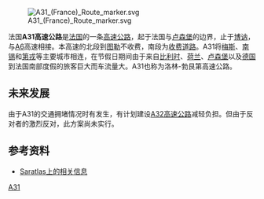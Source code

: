 [[Image:A31_(France)_Route_marker.svg|right]]

法国'''A31高速公路'''是[[法国|法国]]的一条[[高速公路|高速公路]]，起于法国与[[卢森堡|卢森堡]]的边界，止于[[博讷|博讷]]，与[[A6高速公路_(法国)|A6]]高速相接。本高速的北段到[[图勒|图勒]]不收费，南段为[[收费道路|收费道路]]。A31将[[梅斯|梅斯]]、[[南锡|南锡]]和[[第戎|第戎]]等主要城市相连，在节假日期间由于来自[[比利时|比利时]]、[[荷兰|荷兰]]、[[卢森堡|卢森堡]]以及[[德国|德国]]到法国南部度假的旅客巨大而车流量大。A31也称为洛林-勃艮第高速公路。

==未来发展==
由于A31的交通拥堵情况时有发生，有计划建设[[A32高速公路|A32高速公路]]减轻负担。但由于反对者的激烈反对，此方案尚未实行。

==参考资料==
{{Commons category|A31 autoroute}}
*[http://saratlas.free.fr/index.php?page=autoroute&route=a31&lang=en Saratlas上的相关信息]{{Wayback|url=http://saratlas.free.fr/index.php?page=autoroute&route=a31&lang=en |date=20120205195958 }}{{en}}
{{法国高速公路}}

[[Category:法国高速公路|A31]]